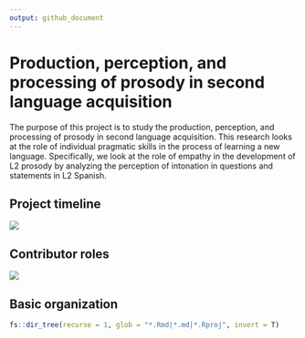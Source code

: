 ```yaml
---
output: github_document
---
```


# Production, perception, and processing of prosody in second language acquisition

The purpose of this project is to study the production, perception, and processing of prosody in second language acquisition. This research looks at the role of individual pragmatic skills in the process of learning a new language. Specifically, we look at the role of empathy in the development of L2 prosody by analyzing the perception of intonation in questions and statements in L2 Spanish.

## Project timeline

![](./figs/project_timeline.png)

## Contributor roles

![](./figs/project_contributors.png)

## Basic organization

```r
fs::dir_tree(recurse = 1, glob = "*.Rmd|*.md|*.Rproj", invert = T)
```
